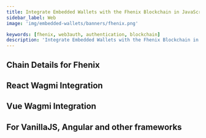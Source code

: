 ```yaml
---
title: Integrate Embedded Wallets with the Fhenix Blockchain in JavaScript
sidebar_label: Web
image: 'img/embedded-wallets/banners/fhenix.png'

keywords: [fhenix, web3auth, authentication, blockchain]
description: 'Integrate Embedded Wallets with the Fhenix Blockchain in JavaScript | Embedded Wallets'
---
```



<SEO
  title="Integrate Embedded Wallets with the Fhenix Blockchain in JavaScript"
  description="Integrate Embedded Wallets with the Fhenix Blockchain in JavaScript | Embedded Wallets"
  image="https://docs.metamask.io/img/embedded-wallets/banners/fhenix.png"
  slug="/embedded-wallets/connect-blockchain/evm/fhenix/web"
/>

## Chain Details for Fhenix

<ChainDetailsFhenix />

## React Wagmi Integration

<ReactWagmiIntegration />

## Vue Wagmi Integration

<VueWagmiIntegration />

## For VanillaJS, Angular and other frameworks

<JsBlockchainMethods />
